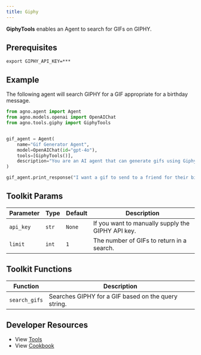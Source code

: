 ```yaml
---
title: Giphy
---
```


**GiphyTools** enables an Agent to search for GIFs on GIPHY.

## Prerequisites

```shell
export GIPHY_API_KEY=***
```

## Example

The following agent will search GIPHY for a GIF appropriate for a birthday message.

```python
from agno.agent import Agent
from agno.models.openai import OpenAIChat
from agno.tools.giphy import GiphyTools


gif_agent = Agent(
    name="Gif Generator Agent",
    model=OpenAIChat(id="gpt-4o"),
    tools=[GiphyTools()],
    description="You are an AI agent that can generate gifs using Giphy.",
)

gif_agent.print_response("I want a gif to send to a friend for their birthday.")
```

## Toolkit Params

| Parameter | Type  | Default | Description                                       |
| --------- | ----- | ------- | ------------------------------------------------- |
| `api_key` | `str` | `None`  | If you want to manually supply the GIPHY API key. |
| `limit`   | `int` | `1`     | The number of GIFs to return in a search.         |

## Toolkit Functions

| Function      | Description                                         |
| ------------- | --------------------------------------------------- |
| `search_gifs` | Searches GIPHY for a GIF based on the query string. |

## Developer Resources

- View [Tools](https://github.com/agno-agi/agno/blob/main/libs/agno/agno/tools/giphy.py)
- View [Cookbook](https://github.com/agno-agi/agno/tree/v2.0/cookbook/tools/giphy_tools.py)
